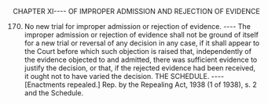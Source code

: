 CHAPTER XI---- OF
     IMPROPER ADMISSION AND REJECTION OF EVIDENCE

170. No new trial for improper admission or rejection of evidence. ----
     The improper admission or rejection of evidence shall not be ground
     of itself for a new trial or reversal of any decision in any case,
     if it shall appear to the Court before which such objection is
     raised that, independently of the evidence objected to and
     admitted, there was sufficient evidence to justify the decision, or
     that, if the rejected evidence had been received, it ought not to
     have varied the decision. THE SCHEDULE. ---- \[Enactments
     repealed.\] Rep. by the Repealing Act, 1938 (1 of 1938), s. 2 and
     the Schedule.